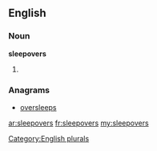 ==English==

===Noun===
'''sleepovers'''

# {{plural of|[[sleepover]]}}

===Anagrams===
* [[oversleeps#English|oversleeps]]

[[Category:English plurals]]

[[ar:sleepovers]]
[[fr:sleepovers]]
[[my:sleepovers]]